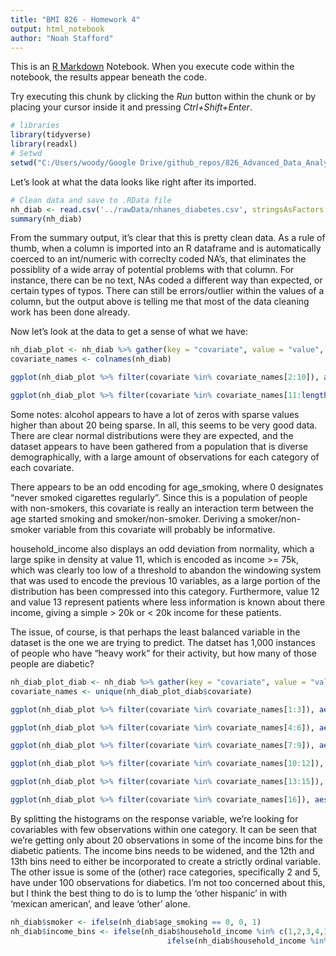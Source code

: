 ```yaml
---
title: "BMI 826 - Homework 4"
output: html_notebook
author: "Noah Stafford"
---
```


This is an [R Markdown](http://rmarkdown.rstudio.com) Notebook. When you execute code within the notebook, the results appear beneath the code. 

Try executing this chunk by clicking the *Run* button within the chunk or by placing your cursor inside it and pressing *Ctrl+Shift+Enter*. 

```r
# libraries
library(tidyverse)
library(readxl)
# Setwd
setwd("C:/Users/woody/Google Drive/github_repos/826_Advanced_Data_Analysis/hw4")
```

Let's look at what the data looks like right after its imported.
```r
# Clean data and save to .RData file
nh_diab <- read.csv('../rawData/nhanes_diabetes.csv', stringsAsFactors = FALSE)
summary(nh_diab)
```
From the summary output, it's clear that this is pretty clean data. As a rule of thumb, when a column is imported into an R dataframe and is automatically coerced to an int/numeric with correclty coded NA's, that eliminates the possiblity of a wide array of potential problems with that column.  For instance, there can be no text, NAs coded a different way than expected, or certain types of typos.  There can still be errors/outlier within the values of a column, but the output above is telling me that most of the data cleaning work has been done already.

Now let's look at the data to get a sense of what we have:
```r
nh_diab_plot <- nh_diab %>% gather(key = "covariate", value = "value", -id)
covariate_names <- colnames(nh_diab)

ggplot(nh_diab_plot %>% filter(covariate %in% covariate_names[2:10]), aes(x=value)) + geom_histogram() + facet_wrap(~covariate, scales = "free", ncol=3) + theme_light()

ggplot(nh_diab_plot %>% filter(covariate %in% covariate_names[11:length(covariate_names)]), aes(x=value)) + geom_histogram() + facet_wrap(~covariate, scales = "free", ncol=3) + theme_light()
```
Some notes: alcohol appears to have a lot of zeros with sparse values higher than about 20 being sparse.  In all, this seems to be very good data.  There are clear normal distributions were they are expected, and the dataset appears to have been gathered from a population that is diverse demographically, with a large amount of observations for each category of each covariate.

There appears to be an odd encoding for age_smoking, where 0 designates "never smoked cigarettes regularly". Since this is a population of people with non-smokers, this covariate is really an interaction term between the age started smoking and smoker/non-smoker.  Deriving a smoker/non-smoker variable from this covariate will probably be informative.

household_income also displays an odd deviation from normality, which a large spike in density at value 11, which is encoded as income >= 75k, which was clearly too low of a threshold to abandon the windowing system that was used to encode the previous 10 variables, as a large portion of the distribution has been compressed into this category.  Furthermore, value 12 and value 13 represent patients where less information is known about there income, giving a simple > 20k or < 20k income for these patients.  

The issue, of course, is that perhaps the least balanced variable in the dataset is the one we are trying to predict.  The datset has 1,000 instances of people who have "heavy work" for their activity, but how many of those people are diabetic?
```r
nh_diab_plot_diab <- nh_diab %>% gather(key = "covariate", value = "value", -c(id,diabetic))
covariate_names <- unique(nh_diab_plot_diab$covariate)

ggplot(nh_diab_plot %>% filter(covariate %in% covariate_names[1:3]), aes(x=value)) + geom_histogram() + facet_wrap(covariate~diabetic, scales = "free", ncol=2) + theme_light()

ggplot(nh_diab_plot %>% filter(covariate %in% covariate_names[4:6]), aes(x=value)) + geom_histogram() + facet_wrap(covariate~diabetic, scales = "free", ncol=2) + theme_light()

ggplot(nh_diab_plot %>% filter(covariate %in% covariate_names[7:9]), aes(x=value)) + geom_histogram() + facet_wrap(covariate~diabetic, scales = "free", ncol=2) + theme_light()

ggplot(nh_diab_plot %>% filter(covariate %in% covariate_names[10:12]), aes(x=value)) + geom_histogram() + facet_wrap(covariate~diabetic, scales = "free", ncol=2) + theme_light()

ggplot(nh_diab_plot %>% filter(covariate %in% covariate_names[13:15]), aes(x=value)) + geom_histogram() + facet_wrap(covariate~diabetic, scales = "free", ncol=2) + theme_light()

ggplot(nh_diab_plot %>% filter(covariate %in% covariate_names[16]), aes(x=value)) + geom_histogram() + facet_wrap(covariate~diabetic, scales = "free", ncol=2) + theme_light()
```

By splitting the histograms on the response variable, we're looking for covariables with few observations within one category.  It can  be seen that we're getting only about 20 observations in some of the income bins for the diabetic patients.  The income bins needs to be widened, and the 12th and 13th bins need to either be incorporated to create a strictly ordinal variable.  The other issue is some of the (other) race categories, specifically 2 and 5, have under 100 observations for diabetics.  I'm not too concerned about this, but I think the best thing to do is to lump the 'other hispanic' in with 'mexican american', and leave 'other' alone.

```r
nh_diab$smoker <- ifelse(nh_diab$age_smoking == 0, 0, 1)
nh_diab$income_bins <- ifelse(nh_diab$household_income %in% c(1,2,3,4,13), 'low',
                                   ifelse(nh_diab$household_income %in% c(5,6,7,8,12), 'middle', 'high'))
```

